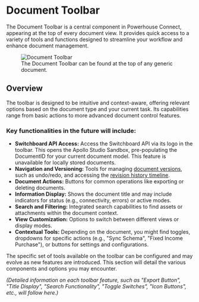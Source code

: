 # Document Toolbar

The Document Toolbar is a central component in Powerhouse Connect, appearing at the top of every document view. It provides quick access to a variety of tools and functions designed to streamline your workflow and enhance document management.

<figure className="image-container">
  <img src={require("./images/DocumentToolbar.png").default} alt="Document Toolbar" />
  <figcaption>The Document Toolbar can be found at the top of any generic document.</figcaption>
</figure>

## Overview

The toolbar is designed to be intuitive and context-aware, offering relevant options based on the document type and your current task. Its capabilities range from basic actions to more advanced document control features.

### Key functionalities in the future will include:
*   **Switchboard API Access:** Access the Switchboard API via its logo in the toolbar. This opens the Apollo Studio Sandbox, pre-populating the DocumentID for your current document model. This feature is unavailable for locally stored documents.
*   **Navigation and Versioning:** Tools for managing [document versions](/academy/MasteryTrack/BuildingUserExperiences/DocumentTools/OperationHistory), such as undo/redo, and accessing the [revision history timeline](/academy/MasteryTrack/BuildingUserExperiences/DocumentTools/RevisionHistoryTimeline).
*   **Document Actions:** Buttons for common operations like exporting or deleting documents.
*   **Information Display:** Shows the document title and may include indicators for status (e.g., connectivity, errors) or active modes.
*   **Search and Filtering:** Integrated search capabilities to find assets or attachments within the document context.
*   **View Customization:** Options to switch between different views or display modes.
*   **Contextual Tools:** Depending on the document, you might find toggles, dropdowns for specific actions (e.g., "Sync Schema", "Fixed Income Purchase"), or buttons for settings and configurations.

The specific set of tools available on the toolbar can be configured and may evolve as new features are introduced. This section will detail the various components and options you may encounter.

*(Detailed information on each toolbar feature, such as "Export Button", "Title Display", "Search Functionality", "Toggle Switches", "Icon Buttons", etc., will follow here.)*

